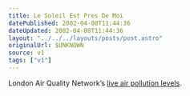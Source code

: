 ```yaml
---
title: Le Soleil Est Pres De Moi
datePublished: 2002-04-08T11:44:36
dateUpdated: 2002-04-08T11:44:36
layout: "../../../layouts/posts/post.astro"
originalUrl: $UNKNOWN
source: v1
tags: ["v1"]
---
```


London Air Quality Network&#8217;s [live air pollution levels][1].

[1]: http://www.erg.kcl.ac.uk/london/asp/home.asp
